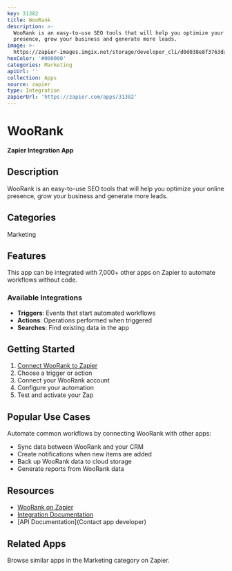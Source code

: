 ```yaml
---
key: 31382
title: WooRank
description: >-
  WooRank is an easy-to-use SEO tools that will help you optimize your online
  presence, grow your business and generate more leads.
image: >-
  https://zapier-images.imgix.net/storage/developer_cli/d0d038e8f3763da40f9e96f33b262ebd_2.png?auto=format%2Ccompress&ixlib=python-3.0.0&q=50
hexColor: '#000000'
categories: Marketing
apiUrl: ''
collection: Apps
source: zapier
type: Integration
zapierUrl: 'https://zapier.com/apps/31382'
---
```

# WooRank

**Zapier Integration App**

## Description

WooRank is an easy-to-use SEO tools that will help you optimize your online presence, grow your business and generate more leads.

## Categories

Marketing

## Features

This app can be integrated with 7,000+ other apps on Zapier to automate workflows without code.

### Available Integrations

- **Triggers**: Events that start automated workflows
- **Actions**: Operations performed when triggered
- **Searches**: Find existing data in the app

## Getting Started

1. [Connect WooRank to Zapier](https://zapier.com/apps/31382)
2. Choose a trigger or action
3. Connect your WooRank account
4. Configure your automation
5. Test and activate your Zap

## Popular Use Cases

Automate common workflows by connecting WooRank with other apps:

- Sync data between WooRank and your CRM
- Create notifications when new items are added
- Back up WooRank data to cloud storage
- Generate reports from WooRank data

## Resources

- [WooRank on Zapier](https://zapier.com/apps/31382)
- [Integration Documentation](https://zapier.com/apps/31382/integrations)
- [API Documentation](Contact app developer)

## Related Apps

Browse similar apps in the Marketing category on Zapier.
